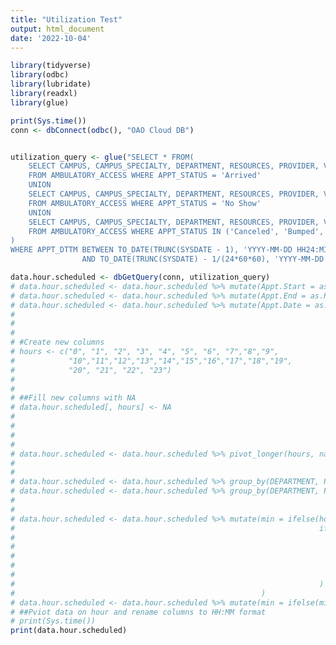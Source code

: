 ---
title: "Utilization Test"
output: html_document
date: '2022-10-04'
---



```{r cars}
library(tidyverse)
library(odbc)
library(lubridate)
library(readxl)
library(glue)

print(Sys.time())
conn <- dbConnect(odbc(), "OAO Cloud DB")


utilization_query <- glue("SELECT * FROM(
    SELECT CAMPUS, CAMPUS_SPECIALTY, DEPARTMENT, RESOURCES, PROVIDER, VISIT_METHOD, APPT_DATE_YEAR, APPT_MONTH_YEAR, APPT_YEAR, APPT_WEEK, APPT_DAY, HOLIDAY, APPT_DUR, APPT_DTTM, APPT_STATUS
    FROM AMBULATORY_ACCESS WHERE APPT_STATUS = 'Arrived'
    UNION
    SELECT CAMPUS, CAMPUS_SPECIALTY, DEPARTMENT, RESOURCES, PROVIDER, VISIT_METHOD, APPT_DATE_YEAR, APPT_MONTH_YEAR, APPT_YEAR, APPT_WEEK, APPT_DAY, HOLIDAY, APPT_DUR, APPT_DTTM, APPT_STATUS
    FROM AMBULATORY_ACCESS WHERE APPT_STATUS = 'No Show'
    UNION
    SELECT CAMPUS, CAMPUS_SPECIALTY, DEPARTMENT, RESOURCES, PROVIDER, VISIT_METHOD, APPT_DATE_YEAR, APPT_MONTH_YEAR, APPT_YEAR, APPT_WEEK, APPT_DAY, HOLIDAY, APPT_DUR, APPT_DTTM, APPT_STATUS
    FROM AMBULATORY_ACCESS WHERE APPT_STATUS IN ('Canceled', 'Bumped', 'Rescheduled') AND LEAD_DAYS = 0
)
WHERE APPT_DTTM BETWEEN TO_DATE(TRUNC(SYSDATE - 1), 'YYYY-MM-DD HH24:MI:SS')
				AND TO_DATE(TRUNC(SYSDATE) - 1/(24*60*60), 'YYYY-MM-DD HH24:MI:SS')")

data.hour.scheduled <- dbGetQuery(conn, utilization_query)
# data.hour.scheduled <- data.hour.scheduled %>% mutate(Appt.Start = as.POSIXct(APPT_DTTM, format = "%H:%M"))
# data.hour.scheduled <- data.hour.scheduled %>% mutate(Appt.End = as.POSIXct(Appt.Start + APPT_DUR*60, format = "%H:%M"))
# data.hour.scheduled <- data.hour.scheduled %>% mutate(Appt.Date = as.Date(APPT_DTTM))
# 
# 
# 
# #Create new columns
# hours <- c("0", "1", "2", "3", "4", "5", "6", "7","8","9",
#            "10","11","12","13","14","15","16","17","18","19",
#            "20", "21", "22", "23")
# 
# 
# ##Fill new columns with NA
# data.hour.scheduled[, hours] <- NA
# 
# 
# 
# 
# data.hour.scheduled <- data.hour.scheduled %>% pivot_longer(hours, names_to = "hour", values_to = "min") %>% mutate(hour = as.numeric(hour))
# 
# 
# data.hour.scheduled <- data.hour.scheduled %>% group_by(DEPARTMENT, PROV_NAME_WID, MRN, APPT_DTTM) %>% filter(hour(Appt.Start) <= hour)
# data.hour.scheduled <- data.hour.scheduled %>% group_by(DEPARTMENT, PROV_NAME_WID, MRN, APPT_DTTM) %>% filter(hour(Appt.End) >= hour)
# 
# 
# data.hour.scheduled <- data.hour.scheduled %>% mutate(min = ifelse(hour(Appt.Start) == hour(Appt.End), difftime(Appt.End, Appt.Start, units = "mins"), 
#                                                                    ifelse(hour(Appt.Start) == hour, difftime(ceiling_date(Appt.Start, "hour", change_on_boundary = T), Appt.Start),
#                                                                           ifelse(hour(Appt.End) == hour,  difftime(Appt.End, floor_date(Appt.End, "hour"), "mins"),
#                                                                                  ifelse(hour %in% hour(Appt.Start):hour(Appt.End) , 60, NA
#                                                                                         )
#                                                                                  )
#                                                                           )
#                                                                    )
#                                                       )
# data.hour.scheduled <- data.hour.scheduled %>% mutate(min = ifelse(min == 0, NA, min))
# ##Pviot data on hour and rename columns to HH:MM format
# print(Sys.time())
print(data.hour.scheduled)
```

